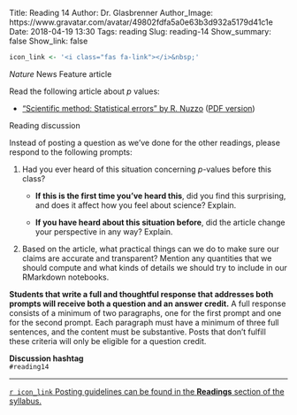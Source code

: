 Title: Reading 14
Author: Dr. Glasbrenner
Author_Image: https://www.gravatar.com/avatar/49802fdfa5a0e63b3d932a5179d41c1e
Date: 2018-04-19 13:30
Tags: reading
Slug: reading-14
Show_summary: false
Show_link: false

```r
icon_link <- '<i class="fas fa-link"></i>&nbsp;'
```

[*Nature* News Feature article]{.h3}

Read the following article about *p* values:

*   ["Scientific method: Statistical errors" by R. Nuzzo][nuzzo-article] ([PDF version][nuzzo-pdf])

[Reading discussion]{.h3}

Instead of posting a question as we've done for the other readings, please respond to the following prompts:

1.  Had you ever heard of this situation concerning *p*-values before this class?

    *   **If this is the first time you've heard this**, did you find this surprising, and does it affect how you feel about science?
        Explain.
    
    *   **If you have heard about this situation before**, did the article change your perspective in any way?
        Explain.
        
2.  Based on the article, what practical things can we do to make sure our claims are accurate and transparent?
    Mention any quantities that we should compute and what kinds of details we should try to include in our RMarkdown notebooks. 

::::: {.callout .secondary}
**Students that write a full and thoughtful response that addresses both prompts will receive both a question and an answer credit.**
A full response consists of a minimum of two paragraphs, one for the first prompt and one for the second prompt.
Each paragraph must have a minimum of three full sentences, and the content must be substantive.
Posts that don't fulfill these criteria will only be eligible for a question credit.
:::::

::::: {.callout .primary}
**Discussion hashtag** \
`#reading14`
:::::

---

[`r icon_link` Posting guidelines can be found in the **Readings** section of the syllabus.][syllabus-readings]

[nuzzo-pdf]:         https://www.nature.com/polopoly_fs/1.14700!/menu/main/topColumns/topLeftColumn/pdf/506150a.pdf
[cds101-slack]:      https://masoncds101.slack.com
[nuzzo-article]:     http://www.nature.com/news/scientific-method-statistical-errors-1.14700
[syllabus-readings]: http://spring18.cds101.com/syllabus.html#readings
